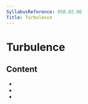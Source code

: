 ```yaml
---
SyllabusReference: 050.02.06
Title: Turbulence
---
```


# Turbulence

## Content

- <Link href="050.02.06.01" />
- <Link href="050.02.06.02" />
- <Link href="050.02.06.03" />
